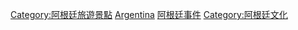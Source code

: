 [[Category:阿根廷旅遊景點‎|Category:阿根廷旅遊景點‎]]
[[Category:各國娛樂事件|Argentina]]
[[Category:阿根廷事件|]]
[[Category:阿根廷文化‎|Category:阿根廷文化‎]]